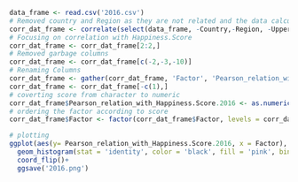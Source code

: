 
```r
data_frame <- read.csv('2016.csv')
# Removed country and Region as they are not related and the data calculated is in general
corr_dat_frame <- correlate(select(data_frame, -Country,-Region, -Upper.Confidence.Interval, -Lower.Confidence.Interval))
# Focusing on correlation with Happiness.Score
corr_dat_frame <- corr_dat_frame[2:2,]
# Removed garbage columns
corr_dat_frame <- corr_dat_frame[c(-2,-3,-10)]
# Renaming Columns
corr_dat_frame <- gather(corr_dat_frame, 'Factor', 'Pearson_relation_with_Happiness.Score.2016')
corr_dat_frame <- corr_dat_frame[-c(1),]
# coverting score from character to numeric
corr_dat_frame$Pearson_relation_with_Happiness.Score.2016 <- as.numeric(corr_dat_frame$Pearson_relation_with_Happiness.Score.2016) 
# ordering the factor according to score
corr_dat_frame$Factor <- factor(corr_dat_frame$Factor, levels = corr_dat_frame$Factor[order(corr_dat_frame$Pearson_relation_with_Happiness.Score.2016)])

```

```r
# plotting
ggplot(aes(y= Pearson_relation_with_Happiness.Score.2016, x = Factor), data= corr_dat_frame)+
  geom_histogram(stat = 'identity', color = 'black', fill = 'pink', binwidth = 10)+
  coord_flip()+
  ggsave('2016.png')

```



